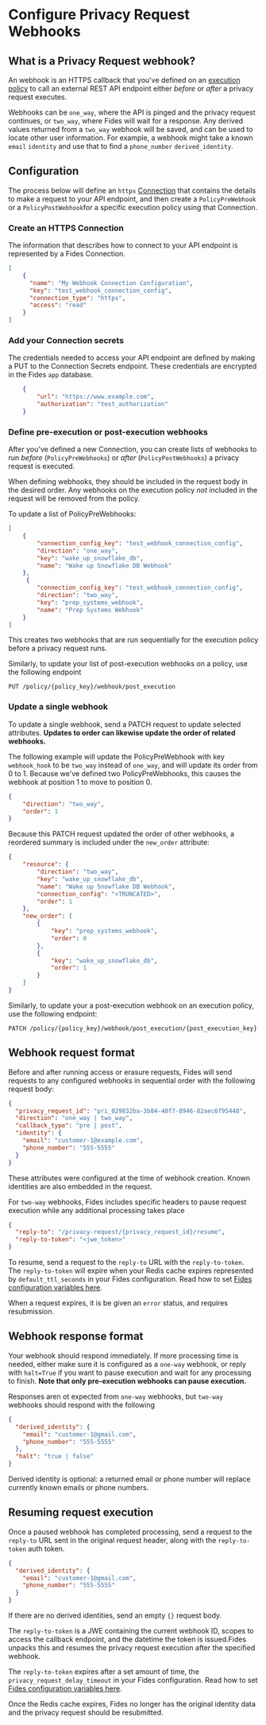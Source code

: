 
# Configure Privacy Request Webhooks

## What is a Privacy Request webhook?

An webhook is an HTTPS callback that you've defined on an [execution policy](/dev-docs/configuration/policies/request-policies) to call an external REST API endpoint either *before* or *after* a privacy request executes.

Webhooks can be `one_way`, where the API is pinged and the privacy request continues, or `two_way`, where Fides will wait for a response. Any derived values returned from a `two_way` webhook will be saved, and can be used to locate other user information. For example, a webhook might take a known `email` `identity` and use that to find a `phone_number` `derived_identity`.

## Configuration

The process below will define an `https` [Connection](/dev-docs/configuration/integrations/database-integrations/datasets) that contains the details to make a request to your API endpoint, and then create a `PolicyPreWebhook` or a `PolicyPostWebhook`for a specific execution policy using that Connection.

### Create an HTTPS Connection

The information that describes how to connect to your API endpoint is represented by a Fides Connection.

```json filename="PATCH /v1/connection"
[
    {
      "name": "My Webhook Connection Configuration",
      "key": "test_webhook_connection_config",
      "connection_type": "https",
      "access": "read"
    }
]
```


### Add your Connection secrets

The credentials needed to access your API endpoint are defined by making a PUT to the Connection Secrets endpoint. These credentials are encrypted in the Fides `app` database.

```json filename="PUT /v1/connection/test_webhook_connection_config"
    {
        "url": "https://www.example.com",
        "authorization": "test_authorization"
    }
```

### Define pre-execution or post-execution webhooks

After you've defined a new Connection, you can create lists of webhooks to run *before* (`PolicyPreWebhooks`)
or *after* (`PolicyPostWebhooks`) a privacy request is executed.

When defining webhooks, they should be included in the request body in the desired order. Any webhooks on the execution policy *not* included in the request will be removed from the policy.

To update a list of PolicyPreWebhooks:

```json filename="PUT /policy/{policy_key}/webhook/pre_execution"
[
    {
        "connection_config_key": "test_webhook_connection_config",
        "direction": "one_way",
        "key": "wake_up_snowflake_db",
        "name": "Wake up Snowflake DB Webhook"
    },
     {
        "connection_config_key": "test_webhook_connection_config",
        "direction": "two_way",
        "key": "prep_systems_webhook",
        "name": "Prep Systems Webhook"
    }
]
```

This creates two webhooks that are run sequentially for the execution policy before a privacy request runs.

Similarly, to update your list of post-execution webhooks on a policy, use the following endpoint

```
PUT /policy/{policy_key}/webhook/post_execution
```

### Update a single webhook

To update a single webhook, send a PATCH request to update selected attributes. **Updates to order can likewise update the order of related webhooks.**

The following example will update the PolicyPreWebhook with key `webhook_hook` to be `two_way` instead of
`one_way`, and will update its order from 0 to 1.  Because we've defined two PolicyPreWebhooks, this causes the
webhook at position 1 to move to position 0.

```json filename="PATCH /policy/{policy_key}/webhook/pre-execution/wake_up_snowflake_db"
{
    "direction": "two_way",
    "order": 1
}
```

Because this PATCH request updated the order of other webhooks, a reordered summary is included under the
`new_order` attribute:

```json filename="Response"
{
    "resource": {
        "direction": "two_way",
        "key": "wake_up_snowflake_db",
        "name": "Wake up Snowflake DB Webhook",
        "connection_config": "<TRUNCATED>",
        "order": 1
    },
    "new_order": [
        {
            "key": "prep_systems_webhook",
            "order": 0
        },
        {
            "key": "wake_up_snowflake_db",
            "order": 1
        }
    ]
}
```

Similarly, to update your a post-execution webhook on an execution policy, use the following endpoint:

```
PATCH /policy/{policy_key}/webhook/post_execution/{post_execution_key}
```
## Webhook request format

Before and after running access or erasure requests, Fides will send requests to any configured webhooks in sequential order
with the following request body:

```json filename="POST {user-defined URL}"
{
  "privacy_request_id": "pri_029832ba-3b84-40f7-8946-82aec6f95448",
  "direction": "one_way | two_way",
  "callback_type": "pre | post",
  "identity": {
    "email": "customer-1@example.com",
    "phone_number": "555-5555"
  }
}
```

These attributes were configured at the time of webhook creation. Known identities are also embedded in the request.

For `two-way` webhooks, Fides includes specific headers to pause request execution while any additional processing takes place

```json
{
  "reply-to": "/privacy-request/{privacy_request_id}/resume",
  "reply-to-token": "<jwe_token>"
}
```

To resume, send a request to the `reply-to` URL with the `reply-to-token`.  The `reply-to-token` will
expire when your Redis cache expires represented by `default_ttl_seconds` in your Fides configuration. Read how to set [Fides configuration variables here](/dev-docs/configuration/configuration).

When a request expires, it is be given an `error` status, and requires resubmission.

## Webhook response format

Your webhook should respond immediately. If more processing time is needed, either make sure it is configured as a
`one-way` webhook, or reply with `halt=True` if you want to pause execution and wait for any processing to finish.
**Note that only pre-execution webhooks can pause execution.**

Responses aren ot expected from `one-way` webhooks, but `two-way` webhooks should respond with the following

```json
{
  "derived_identity": {
    "email": "customer-1@gmail.com",
    "phone_number": "555-5555"
  },
  "halt": "true | false"
}
```

Derived identity is optional: a returned email or phone number will replace currently known emails or phone numbers.

## Resuming request execution

Once a paused webhook has completed processing, send a request to the `reply-to` URL sent in the original request header, along with the `reply-to-token` auth token.

```json filename="POST privacy_request/{privacy-request-id}/resume"
{
  "derived_identity": {
    "email": "customer-1@gmail.com",
    "phone_number": "555-5555"
  }
}

```

If there are no derived identities, send an empty `{}` request body.

The `reply-to-token` is a JWE containing the current webhook ID, scopes to access the callback endpoint, and the datetime the token is issued.Fides unpacks this and resumes the privacy request execution after the specified webhook.

The `reply-to-token` expires after a set amount of time, the `privacy_request_delay_timeout` in your Fides configuration. Read how to set [Fides configuration variables here](/dev-docs/configuration/configuration).

Once the Redis cache expires, Fides no longer has the original identity data and the privacy request should be resubmitted.